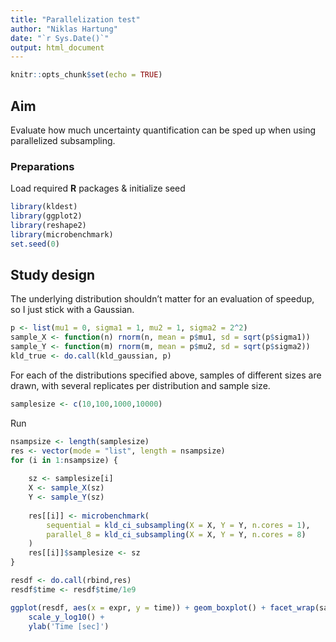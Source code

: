 ```yaml
---
title: "Parallelization test"
author: "Niklas Hartung"
date: "`r Sys.Date()`"
output: html_document
---
```


```r
knitr::opts_chunk$set(echo = TRUE)
```

## Aim

Evaluate how much uncertainty quantification can be
sped up when using parallelized subsampling.

### Preparations

Load required **R** packages & initialize seed

```r
library(kldest)
library(ggplot2)
library(reshape2)
library(microbenchmark)
set.seed(0)
```

## Study design

The underlying distribution shouldn't matter for an evaluation of speedup, so I 
just stick with a Gaussian.

```r
p <- list(mu1 = 0, sigma1 = 1, mu2 = 1, sigma2 = 2^2)
sample_X <- function(n) rnorm(n, mean = p$mu1, sd = sqrt(p$sigma1))
sample_Y <- function(m) rnorm(m, mean = p$mu2, sd = sqrt(p$sigma2))
kld_true <- do.call(kld_gaussian, p)
```

For each of the distributions specified above, samples of different sizes are 
drawn, with several replicates per distribution and sample size.

```r
samplesize <- c(10,100,1000,10000)
```

Run

```r
nsampsize <- length(samplesize)
res <- vector(mode = "list", length = nsampsize)
for (i in 1:nsampsize) {
    
    sz <- samplesize[i]
    X <- sample_X(sz)
    Y <- sample_Y(sz)
    
    res[[i]] <- microbenchmark(
        sequential = kld_ci_subsampling(X = X, Y = Y, n.cores = 1),
        parallel_8 = kld_ci_subsampling(X = X, Y = Y, n.cores = 8)
    )
    res[[i]]$samplesize <- sz
}

resdf <- do.call(rbind,res)
resdf$time <- resdf$time/1e9
```


```r
ggplot(resdf, aes(x = expr, y = time)) + geom_boxplot() + facet_wrap(samplesize) +
    scale_y_log10() +
    ylab('Time [sec]')
```





